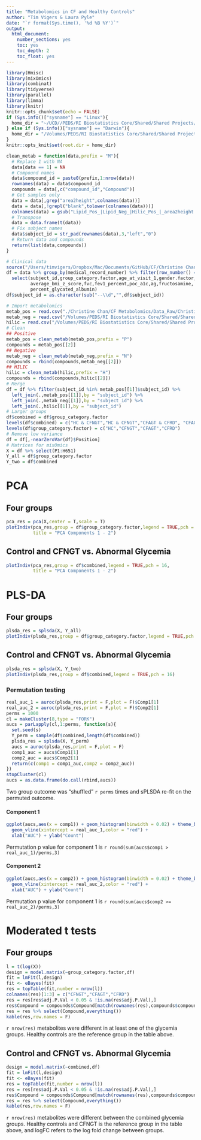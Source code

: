 ```yaml
---
title: "Metabolomics in CF and Healthy Controls"
author: "Tim Vigers & Laura Pyle"
date: "`r format(Sys.time(), '%d %B %Y')`"
output:
  html_document:
    number_sections: yes
    toc: yes
    toc_depth: 2
    toc_float: yes
---
```


```r
library(Hmisc)
library(mixOmics)
library(combinat)
library(tidyverse)
library(parallel)
library(limma)
library(knitr)
knitr::opts_chunk$set(echo = FALSE)
if (Sys.info()["sysname"] == "Linux"){
  home_dir = "~/UCD//PEDS/RI Biostatistics Core/Shared/Shared Projects/Vigers/CF"
} else if (Sys.info()["sysname"] == "Darwin"){
  home_dir = "/Volumes/PEDS/RI Biostatistics Core/Shared/Shared Projects/Vigers/CF"
}
knitr::opts_knit$set(root.dir = home_dir)
```

```r
clean_metab = function(data,prefix = "M"){
  # Replace 1 with NA
  data[data == 1] = NA
  # Compound names
  data$compound_id = paste0(prefix,1:nrow(data))
  rownames(data) = data$compound_id
  compounds = data[,c("compound_id","Compound")]
  # Get samples only
  data = data[,grep("area2height",colnames(data))]
  data = data[,!grepl("blank",tolower(colnames(data)))]
  colnames(data) = gsub("Lipid_Pos_|Lipid_Neg_|Hilic_Pos_|_area2height.raw.|_dup","",colnames(data))
  # Transpose
  data = data.frame(t(data))
  # Fix subject names
  data$subject_id = str_pad(rownames(data),3,"left","0")
  # Return data and compounds
  return(list(data,compounds))
}
```

```r
# Clinical data
source("/Users/timvigers/Dropbox/Mac/Documents/GitHub/CF/Christine Chan/CF Metabolomics/import_data.r")
df = data %>% group_by(medical_record_number) %>% filter(row_number() == 1) %>% ungroup() %>%
  select(subject_id,group_category.factor,age_at_visit_1,gender.factor,race_ethnicity.factor,
         average_bmi_z_score,fvc,fev1_percent,poc_a1c,ag,fructosamine,
         percent_glycated_albumin)
df$subject_id = as.character(sub("--\\d","",df$subject_id))

# Import metabolomics
metab_pos = read.csv("./Christine Chan/CF Metabolomics/Data_Raw/Christine Chan - CF-Diabetes - C18 Pos.csv",na.strings = "")
metab_neg = read.csv("/Volumes/PEDS/RI Biostatistics Core/Shared/Shared Projects/Vigers/CF/Christine Chan/CF Metabolomics/Data_Raw/Christine Chan - CF-Diabetes - C18 Neg.csv",na.strings = "")
hilic = read.csv("/Volumes/PEDS/RI Biostatistics Core/Shared/Shared Projects/Vigers/CF/Christine Chan/CF Metabolomics/Data_Raw/Christine Chan - CF-Diabetes - HILIC Pos.csv",na.strings = "")
# Clean
## Positive
metab_pos = clean_metab(metab_pos,prefix = "P")
compounds = metab_pos[[2]]
## Negative
metab_neg = clean_metab(metab_neg,prefix = "N")
compounds = rbind(compounds,metab_neg[[2]])
## HILIC
hilic = clean_metab(hilic,prefix = "H")
compounds = rbind(compounds,hilic[[2]])
# Merge
df = df %>% filter(subject_id %in% metab_pos[[1]]$subject_id) %>%
  left_join(.,metab_pos[[1]],by = "subject_id") %>% 
  left_join(.,metab_neg[[1]],by = "subject_id") %>%
  left_join(.,hilic[[1]],by = "subject_id")
# Larger groups
df$combined = df$group_category.factor
levels(df$combined) = c("HC & CFNGT","HC & CFNGT","CFAGT & CFRD", "CFAGT & CFRD")
levels(df$group_category.factor) = c("HC","CFNGT","CFAGT","CFRD")
# Remove low variance
df = df[,-nearZeroVar(df)$Position]
# Matrices for mixOmics
X = df %>% select(P1:H651)
Y_all = df$group_category.factor
Y_two = df$combined
```

# PCA

## Four groups

```r
pca_res = pca(X,center = T,scale = T)
plotIndiv(pca_res,group = df$group_category.factor,legend = TRUE,pch = 16,
          title = "PCA Components 1 - 2")
```

## Control and CFNGT vs. Abnormal Glycemia

```r
plotIndiv(pca_res,group = df$combined,legend = TRUE,pch = 16,
          title = "PCA Components 1 - 2")
```

# PLS-DA

## Four groups

```r
plsda_res = splsda(X, Y_all)
plotIndiv(plsda_res,group = df$group_category.factor,legend = TRUE,pch = 16)
```

## Control and CFNGT vs. Abnormal Glycemia

```r
plsda_res = splsda(X, Y_two)
plotIndiv(plsda_res,group = df$combined,legend = TRUE,pch = 16)
```

### Permutation testing

```r
real_auc_1 = auroc(plsda_res,print = F,plot = F)$Comp1[1]
real_auc_2 = auroc(plsda_res,print = F,plot = F)$Comp2[1]
perms = 1000
cl = makeCluster(8,type = "FORK")
aucs = parLapply(cl,1:perms, function(s){
  set.seed(s)
  Y_perm = sample(df$combined,length(df$combined))
  plsda_res = splsda(X, Y_perm)
  aucs = auroc(plsda_res,print = F,plot = F)
  comp1_auc = aucs$Comp1[1]
  comp2_auc = aucs$Comp2[1]
  return(c(comp1 = comp1_auc,comp2 = comp2_auc))
})
stopCluster(cl)
aucs = as.data.frame(do.call(rbind,aucs))
```

Two group outcome was "shuffled" `r perms` times and sPLSDA re-fit on the permuted outcome. 

#### Component 1

```r
ggplot(aucs,aes(x = comp1)) + geom_histogram(binwidth = 0.02) + theme_bw() + 
  geom_vline(xintercept = real_auc_1,color = "red") +
  xlab("AUC") + ylab("Count")
```

Permutation p value for component 1 is `r round(sum(aucs$comp1 > real_auc_1)/perms,3)` 

#### Component 2

```r
ggplot(aucs,aes(x = comp2)) + geom_histogram(binwidth = 0.02) + theme_bw() + 
  geom_vline(xintercept = real_auc_2,color = "red") +
  xlab("AUC") + ylab("Count")
```

Permutation p value for component 1 is `r round(sum(aucs$comp2 >= real_auc_2)/perms,3)` 

# Moderated t tests

## Four groups

```r
l = t(log(X))
design = model.matrix(~group_category.factor,df)
fit = lmFit(l,design)
fit <- eBayes(fit)
res = topTable(fit,number = nrow(l))
colnames(res)[1:3] = c("CFNGT","CFAGT","CFRD")
res = res[res$adj.P.Val < 0.05 & !is.na(res$adj.P.Val),]
res$Compound = compounds$Compound[match(rownames(res),compounds$compound_id)]
res = res %>% select(Compound,everything())
kable(res,row.names = F)
```

`r nrow(res)` metabolites were different in at least one of the glycemia groups. Healthy controls are the reference group in the table above.

## Control and CFNGT vs. Abnormal Glycemia

```r
design = model.matrix(~combined,df)
fit = lmFit(l,design)
fit <- eBayes(fit)
res = topTable(fit,number = nrow(l))
res = res[res$adj.P.Val < 0.05 & !is.na(res$adj.P.Val),]
res$Compound = compounds$Compound[match(rownames(res),compounds$compound_id)]
res = res %>% select(Compound,everything())
kable(res,row.names = F)
```

`r nrow(res)` metabolites were different between the combined glycemia groups. Healthy controls and CFNGT is the reference group in the table above, and logFC refers to the log fold change between groups.
